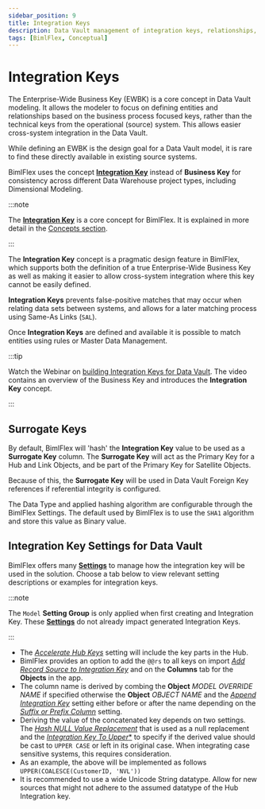 ```yaml
---
sidebar_position: 9
title: Integration Keys
description: Data Vault management of integration keys, relationships, business keys, examples, and how to accelerate in the Data Vault Accelerator
tags: [BimlFlex, Conceptual]
---
```




# Integration Keys

The Enterprise-Wide Business Key (EWBK) is a core concept in Data Vault modeling. It allows the modeler to focus on defining entities and relationships based on the business process focused keys, rather than the technical keys from the operational (source) system. This allows easier cross-system integration in the Data Vault.

While defining an EWBK is the design goal for a Data Vault model, it is rare to find these directly available in existing source systems.

BimlFlex uses the concept [**Integration Key**](../concepts/integration-keys) instead of **Business Key** for consistency across different Data Warehouse project types, including Dimensional Modeling.



:::note

The [**Integration Key**](../concepts/integration-keys) is a core concept for BimlFlex. It is explained in more detail in the [Concepts section](../concepts).

:::


The **Integration Key** concept is a pragmatic design feature in BimlFlex, which supports both the definition of a true Enterprise-Wide Business Key as well as making it easier to allow cross-system integration where this key cannot be easily defined.

**Integration Keys** prevents false-positive matches that may occur when relating data sets between systems, and allows for a later matching process using Same-As Links (`SAL`).

Once **Integration Keys** are defined and available it is possible to match entities using rules or Master Data Management.



:::tip

Watch the Webinar on [building Integration Keys for Data Vault](https://www.youtube.com/watch?v=frzWIAW-Mhs?rel=0&autoplay=0). The video contains an overview of the Business Key and introduces the **Integration Key** concept.

:::


## Surrogate Keys

By default, BimlFlex will 'hash' the **Integration Key** value to  be used as a **Surrogate Key** column. The **Surrogate Key** will act as the Primary Key for a Hub and Link Objects, and be part of the Primary Key for Satellite Objects.

Because of this, the **Surrogate Key** will be used in Data Vault Foreign Key references if referential integrity is configured.

The Data Type and applied hashing algorithm are configurable through the BimlFlex Settings. The default used by BimlFlex is to use the `SHA1` algorithm and store this value as Binary value.

## Integration Key Settings for Data Vault

BimlFlex offers many [**Settings**](../metadata-editors/setting-editor) to manage how the integration key will be used in the solution. Choose a tab below to view relevant setting descriptions or examples for integration keys.

<SettingsIntegrationKey />



:::note

The `Model` **Setting Group** is only applied when first creating and Integration Key.  These [**Settings**](../metadata-editors/setting-editor) do not already impact generated Integration Keys.

:::


* The [*Accelerate Hub Keys*](../reference-documentation/reference-documentation-settings-index) setting will include the key parts in the Hub.
* BimlFlex provides an option to add the `@@rs` to all keys on import [*Add Record Source to Integration Key*](../reference-documentation/reference-documentation-settings-index) and on the **Columns** tab for the **Objects** in the app.
* The column name is derived by combing the **Object** *MODEL OVERRIDE NAME* if specified otherwise the **Object** *OBJECT NAME* and the [*Append Integration Key*](../reference-documentation/reference-documentation-settings-index) setting either before or after the name depending on the [*Suffix or Prefix Column*](../reference-documentation/reference-documentation-settings-index) setting.
* Deriving the value of the concatenated key depends on two settings.
  The [*Hash NULL Value Replacement*](../reference-documentation/reference-documentation-settings-index) that is used as a null replacement and the [*Integration Key To Upper**](../reference-documentation/reference-documentation-settings-index) to specify if the derived value should be cast to `UPPER CASE` or left in its original case.
  When integrating case sensitive systems, this requires consideration.
* As an example, the above will be implemented as follows `UPPER(COALESCE(CustomerID, 'NVL'))`
* It is recommended to use a wide Unicode String datatype.
  Allow for new sources that might not adhere to the assumed datatype of the Hub Integration key.

